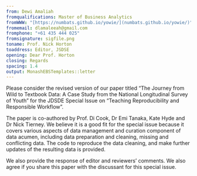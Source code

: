 ```yaml
---
from: Dewi Amaliah
fromqualifications: Master of Business Analytics
fromWWW: "[https://numbats.github.io/yowie/](numbats.github.io/yowie/)"
fromemail: dlamaleeah@gmail.com
fromphone: "+61 435 444 025"
fromsignature: sigfile.png
toname: Prof. Nick Horton
toaddress: Editor, JSDSE 
opening: Dear Prof. Horton
closing: Regards
spacing: 1.4
output: MonashEBSTemplates::letter
---
```


Please consider the revised version of our paper titled "The Journey from Wild to Textbook Data: A Case Study from the National Longitudinal Survey of Youth" for the JDSDE Special Issue on "Teaching Reproducibility and Responsible Workflow". 

The paper is co-authored by Prof. Di Cook, Dr Emi Tanaka, Kate Hyde and Dr Nick Tierney. We believe it is a good fit for the special issue because it covers various aspects of data management and curation component of data acumen, including data preparation and cleaning, missing and conflicting data. The code to reproduce the data cleaning, and make further updates of the resulting data is provided.

We also provide the response of editor and reviewers' comments. We also agree if you share this paper with the discussant for this special issue. 
